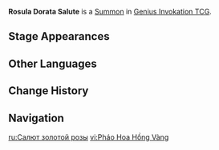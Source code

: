 {{Genius Invokation TCG Infobox
|id          = 116082
|image       = Rosula Dorata Salute Summon.png
|type        = Summon
|createdby   = As the Sunlit Sky's Singing Salute
|summontype  = Character Card Skill
|usage       = 2
|effect      = '''End Phase:''' Deal 1 {{color|Geo DMG}}, draw 1 '''Crystal Shrapnel''' card.<br><br>{{TCG Summon|Crystal Shrapnel}}
}}
'''Rosula Dorata Salute''' is a [[Summon]] in [[Genius Invokation TCG]].

==Stage Appearances==
{{Genius Invokation TCG Stage Appearances|createdby=Navia (Character Card)}}

==Other Languages==
{{Other Languages
|en       = Rosula Dorata Salute
|zhs      = 金花礼炮
|zhs_rm   = 
|zht      = 金花禮炮
|zht_rm   = 
|zh_tl    = 
|ja       = 金薔薇の礼砲
|ja_rm    = 
|ja_tl    = 
|ko       = 금장미 대포
|ko_rm    = 
|ko_tl    = 
|es       = Salva de cañones
|es_tl    = Cannon Salute
|fr       = Salut de rose d'or
|fr_tl    = Golden Rose Salute
|ru       = Салют золотой розы
|ru_tl    = Golden Rose Salute
|th       = Rosula Dorata Salute
|vi       = Pháo Hoa Hồng Vàng
|vi_tl    = 
|de       = Prächtige goldene Ehrensalve
|de_tl    = Splendid Golden Salute
|id       = Rosula Dorata Salute
|pt       = Salva de Canhões Dourados
|pt_tl    = 
|tr       = Altın Gül Selamı
|tr_tl    = 
|it       = Saluto della Rosula dorata
|it_tl    = 
}}

==Change History==
{{Change History|4.8}}

==Navigation==
{{Genius Invokation TCG Navbox|Summon}}

[[ru:Салют золотой розы]]
[[vi:Pháo Hoa Hồng Vàng]]